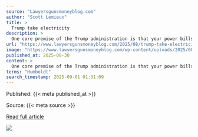 ```yaml
---
source: "Lawyersgunsmoneyblog.com"
author: "Scott Lemieux"
title: >
  Trump take electricity
description: >
  One core premise of the Trump administration is that your power bills are way too low: The Transportation Department on Friday said it was terminating or withdrawing $679 million in federal funding for 12 projects around the country intended to support the de…
url: "https://www.lawyersgunsmoneyblog.com/2025/08/trump-take-electricity"
image: "https://www.lawyersgunsmoneyblog.com/wp-content/uploads/2025/08/Burbo_Offshore_Wind_Farm_Crosby.jpg"
published_at: 2025-08-30
content: >
  One core premise of the Trump administration is that your power bills are way too low:The Transportation Department on Friday said it was terminating or withdrawing $679 million in federal funding fo… [+1399 chars]
terms: "Humboldt"
search_timestamp: 2025-09-01 01:31:09
---
```



Published: {{< meta published_at >}}


Source: {{< meta source >}}


[Read full article]({{< meta url >}}){target='_blank'}



![](`r rmarkdown::metadata$image[1]`)
